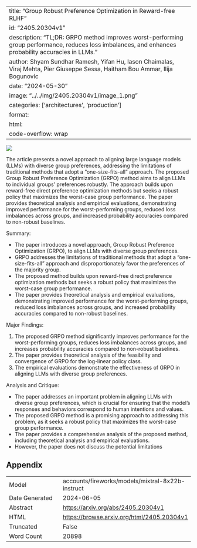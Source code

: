 
---
title: "Group Robust Preference Optimization in Reward-free RLHF"
id: "2405.20304v1"
description: "TL;DR: GRPO method improves worst-performing group performance, reduces loss imbalances, and enhances probability accuracies in LLMs."
author: Shyam Sundhar Ramesh, Yifan Hu, Iason Chaimalas, Viraj Mehta, Pier Giuseppe Sessa, Haitham Bou Ammar, Ilija Bogunovic
date: "2024-05-30"
image: "../../img/2405.20304v1/image_1.png"
categories: ['architectures', 'production']
format:
  html:
    code-overflow: wrap
---

![](../../img/2405.20304v1/image_1.png)

The article presents a novel approach to aligning large language models (LLMs) with diverse group preferences, addressing the limitations of traditional methods that adopt a "one-size-fits-all" approach. The proposed Group Robust Preference Optimization (GRPO) method aims to align LLMs to individual groups' preferences robustly. The approach builds upon reward-free direct preference optimization methods but seeks a robust policy that maximizes the worst-case group performance. The paper provides theoretical analysis and empirical evaluations, demonstrating improved performance for the worst-performing groups, reduced loss imbalances across groups, and increased probability accuracies compared to non-robust baselines.

Summary:

* The paper introduces a novel approach, Group Robust Preference Optimization (GRPO), to align LLMs with diverse group preferences.
* GRPO addresses the limitations of traditional methods that adopt a "one-size-fits-all" approach and disproportionately favor the preferences of the majority group.
* The proposed method builds upon reward-free direct preference optimization methods but seeks a robust policy that maximizes the worst-case group performance.
* The paper provides theoretical analysis and empirical evaluations, demonstrating improved performance for the worst-performing groups, reduced loss imbalances across groups, and increased probability accuracies compared to non-robust baselines.

Major Findings:

1. The proposed GRPO method significantly improves performance for the worst-performing groups, reduces loss imbalances across groups, and increases probability accuracies compared to non-robust baselines.
2. The paper provides theoretical analysis of the feasibility and convergence of GRPO for the log-linear policy class.
3. The empirical evaluations demonstrate the effectiveness of GRPO in aligning LLMs with diverse group preferences.

Analysis and Critique:

* The paper addresses an important problem in aligning LLMs with diverse group preferences, which is crucial for ensuring that the model's responses and behaviors correspond to human intentions and values.
* The proposed GRPO method is a promising approach to addressing this problem, as it seeks a robust policy that maximizes the worst-case group performance.
* The paper provides a comprehensive analysis of the proposed method, including theoretical analysis and empirical evaluations.
* However, the paper does not discuss the potential limitations

## Appendix

|          |          |
|----------|----------|
| Model     | accounts/fireworks/models/mixtral-8x22b-instruct       |
| Date Generated     | 2024-06-05       |
| Abstract | [https://arxiv.org/abs/2405.20304v1](https://arxiv.org/abs/2405.20304v1)        |
| HTML     | [https://browse.arxiv.org/html/2405.20304v1](https://browse.arxiv.org/html/2405.20304v1)       |
| Truncated       | False       |
| Word Count       | 20898       |